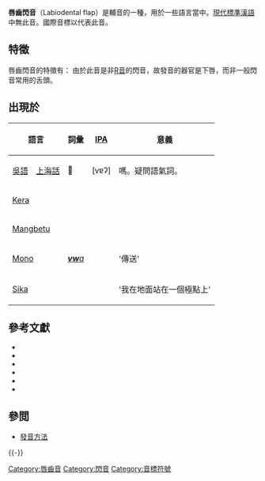 {{Infobox IPA
|ipa symbol=ⱱ
|ipa number=184
|decimal=11377
|imagefile=Labiodental flap (vector).svg
|imagesize=150px
|braille=235
|braille2=v
}}

'''唇齒閃音'''（Labiodental flap）是輔音的一種，用於一些語言當中。[[現代標準漢語|現代標準漢語]]中無此音。國際音標以{{IPA|{{尖括号|ⱱ}}}}代表此音。

== 特徵 ==
唇齒閃音的特徵有：
{{閃音}}由於此音是非[[R音|R音]]的閃音，故發音的器官是下唇，而非一般閃音常用的舌頭。
{{齒音}}
{{voiced}}
{{oral}}
{{central-lateral}}
{{pulmonic}}

==出現於==

{| class="wikitable"
! colspan="2"|語言 !! 詞彙 !! [[國際音標|IPA]]!! 意義 !! 註釋
|-
|[[吳語|吳語]]
|[[上海話|上海話]]
|𠲎
|[ⱱɐʔ]
|嗎。疑問語氣詞。
|音系上屬於 /v/。
|-
| colspan="2"| [[Kera_language|Kera]] ||colspan="3"| {{example needed|date=January 2010}}||
|-
| colspan="2"| [[Mangbetu_language|Mangbetu]] ||colspan="3"| {{example needed|date=January 2010}}||
|-
| colspan="2"| [[Mono_language_(Congo)|Mono]]{{Harvcoltxt|Olson|2004|p=233}} ||[[Latin_alphabet|'''''vw'''a'']]|| align="center"| {{IPA|[ⱱa]}}|| '傳送'|| Contrasts with {{IPA|/v/}} and {{IPA|/w/}}. In free variation with [[bilabial_flap|bilabial flap]]
|-
| colspan="2"| [[Sika_language|Sika]] ||colspan="2" align="center"| {{IPA|[ⱱoːtɛr]}} || '我在地面站在一個極點上' || Contrasts with {{IPA|/v/}} and {{IPA|/β/}}. May also be realized as {{IPA|[b̪]}}
|}

==參考文獻==
{{refbegin|2}}
*{{citation
|doi=10.1017/S0025100300003868
|author=International Phonetic Association
|year=1989
|title=Report on the 1989 Kiel Convention
|journal=Journal of the International Phonetic Association
|volume=19
|pages=67–80
}}
*{{citation
|doi=10.1017/S0025100305002227
|author=International Phonetic Association
|year=2005
|title=IPA news
|journal=Journal of the International Phonetic Association
|volume=35
|issue=2
|pages=261–262
}}
*{{citation
|doi=10.1017/S0025100300006484
|last=Olson
|first=Kenneth S
|last2=Hajek
|first2=John
|year=1999
|title=The phonetic status of the labial flap
|journal=Journal of the International Phonetic Association
|volume=29
|issue=2
|pages=101–114
}}
*{{citation
|doi=10.1515/lity.2003.014
|last=Olson
|first=Kenneth S
|last2=Hajek
|first2=John
|year=2003
|title=Crosslinguistic insights on the labial flap
|journal=Linguistic Typology
|volume=7
|issue=2
|pages=157–186
}}
*{{citation
|last=Olson
|first=Kenneth S
|last2=Hajek
|first2=John
|year=2004
|title=A crosslinguistic lexicon of the labial flap
|journal=Linguistic Discovery
|volume=2
|issue=2
|pages=21–57
}}
*{{citation
|doi=10.1017/S0025100304001744
|last=Olson
|first=Kenneth
|year=2004
|title=Mono
|journal=Journal of the International Phonetic Association
|volume=34
|issue=2
|pages=233–238
}}
{{refend}}

==參閲==
* [[發音方法|發音方法]]
{{-}}
{{Consonants|state=collapsed}}

[[Category:唇齒音|Category:唇齒音]]
[[Category:閃音|Category:閃音]]
[[Category:音標符號|Category:音標符號]]